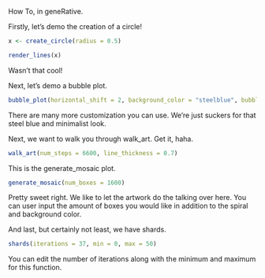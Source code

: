 How To, in geneRative.



Firstly, let's demo the creation of a circle!

```r

x <- create_circle(radius = 0.5)

render_lines(x)

```

Wasn't that cool!

Next, let's demo a bubble plot.

```r

bubble_plot(horizontal_shift = 2, background_color = "steelblue", bubble_alpha = 0.5)

```

There are many more customization you can use. We're just suckers for that steel blue and minimalist look.

Next, we want to walk you through walk_art. Get it, haha.

```r

walk_art(num_steps = 6600, line_thickness = 0.7)

```

This is the generate_mosaic plot. 

```r

generate_mosaic(num_boxes = 1600)

```

Pretty sweet right. We like to let the artwork do the talking over here. You can user input the amount of boxes you would like in addition to the spiral and background color.

And last, but certainly not least, we have shards.

```r

shards(iterations = 37, min = 0, max = 50)

```

You can edit the number of iterations along with the minimum and maximum for this function.
